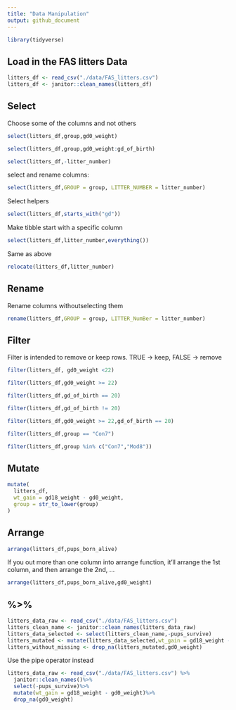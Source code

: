 ```yaml
---
title: "Data Manipulation"
output: github_document
---
```


```r
library(tidyverse)
```
## Load in the FAS litters Data

```r
litters_df <- read_csv("./data/FAS_litters.csv")
litters_df <- janitor::clean_names(litters_df)
```

## Select

Choose some of the columns and not others

```r
select(litters_df,group,gd0_weight)
```

```r
select(litters_df,group,gd0_weight:gd_of_birth)
```

```r
select(litters_df,-litter_number)
```

select and rename columns:

```r
select(litters_df,GROUP = group, LITTER_NUMBER = litter_number)
```

Select helpers

```r
select(litters_df,starts_with("gd"))
```

Make tibble start with a specific column

```r
select(litters_df,litter_number,everything())
```

Same as above

```r
relocate(litters_df,litter_number)
```

## Rename

Rename columns withoutselecting them

```r
rename(litters_df,GROUP = group, LITTER_NumBer = litter_number)
```

## Filter

Filter is intended to remove or keep rows. TRUE -> keep, FALSE -> remove

```r
filter(litters_df, gd0_weight <22)
```

```r
filter(litters_df,gd0_weight >= 22)
```

```r
filter(litters_df,gd_of_birth == 20)
```

```r
filter(litters_df,gd_of_birth != 20)
```

```r
filter(litters_df,gd0_weight >= 22,gd_of_birth == 20)
```

```r
filter(litters_df,group == "Con7")
```

```r
filter(litters_df,group %in% c("Con7","Mod8"))
```

## Mutate

```r
mutate(
  litters_df,
  wt_gain = gd18_weight - gd0_weight,
  group = str_to_lower(group)
)
```

## Arrange

```r
arrange(litters_df,pups_born_alive)
```

If you out more than one column into arrange function, it'll arrange the 1st column, and then arrange the 2nd, ...

```r
arrange(litters_df,pups_born_alive,gd0_weight)
```

## %>%

```r
litters_data_raw <- read_csv("./data/FAS_litters.csv")
litters_clean_name <- janitor::clean_names(litters_data_raw)
litters_data_selected <- select(litters_clean_name,-pups_survive)
litters_mutated <- mutate(litters_data_selected,wt_gain = gd18_weight - gd0_weight)
litters_without_missing <- drop_na(litters_mutated,gd0_weight)
```

Use the pipe operator instead

```r
litters_data_raw <- read_csv("./data/FAS_litters.csv") %>%
  janitor::clean_names()%>%
  select(-pups_survive)%>%
  mutate(wt_gain = gd18_weight - gd0_weight)%>%
  drop_na(gd0_weight)
```


